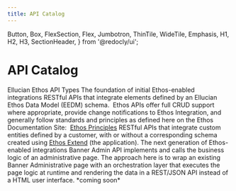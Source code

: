 ```yaml
---
title: API Catalog
---
```



  Button,
  Box,
  FlexSection,
  Flex,
  Jumbotron,
  ThinTile,
  WideTile,
  Emphasis,
  H1,
  H2,
  H3,
  SectionHeader,
} from '@redocly/ui';


<Box mx="auto">
    <Jumbotron pb="3.5em" flexDirection="column" alignItems="center" parallaxEffect="true">
        <H1>API Catalog</H1>
    </Jumbotron>
    <SectionHeader>
        <Emphasis>Ellucian Ethos API Types</Emphasis>
    </SectionHeader>
    <FlexSection justifyContent="space-around" flexWrap="wrap">
        <WideTile to="/openapi/banner-academic-catalogs/" header="Data Model APIs" textAlign="center">
            The foundation of initial Ethos-enabled integrations
        </WideTile>
    </FlexSection>
    <FlexSection justifyContent="space-around" flexWrap="wrap">
        <WideTile to="" header="Ethos" disableArrow="true" textAlign="center">
            RESTful APIs that integrate elements defined by an Ellucian Ethos Data Model (EEDM) schema.  Ethos APIs offer full CRUD support where appropriate, provide change notifications to Ethos Integration, and generally follow standards and principles as defined here on the Ethos Documentation Site:  <a href="https://resources.elluciancloud.com/bundle/ethos_integration_lrn_getstarted/page/c_define_fundamentals.html%20%22Ethos%20Principles%22\">Ethos Principles</a>
        </WideTile>
        <WideTile to="" header="Spec-Based" disableArrow="true" textAlign="center">
            RESTful APIs that integrate custom entities defined by a customer, with or without a corresponding schema created using <a href="https://resources.elluciancloud.com/bundle/ethos_extend_lrn_get_started/page/c_about_ellucian_ethos_extend.html">Ethos Extend</a> (the application).
        </WideTile>
    </FlexSection>
    <FlexSection justifyContent="space-around" flexWrap="wrap">
        <WideTile to="/openapi/business/admission-application-checklist/" header="Business APIs" textAlign="center">
            The next generation of Ethos-enabled integrations
        </WideTile>
    </FlexSection>
        <FlexSection justifyContent="space-around" flexWrap="wrap">
        <WideTile to="" header="Banner Business APIs" disableArrow="true" textAlign="center">
            Banner Admin API implements and calls the business logic of an administrative page.  The approach here is to wrap an existing Banner Administrative page with an orchestration layer that executes the page logic at runtime and rendering the data in a REST/JSON API instead of a HTML user interface.
        </WideTile>
        <WideTile to="" header="Colleague Business APIs" disableArrow="true" textAlign="center">
            *coming soon*
        </WideTile>
    </FlexSection>
</Box>